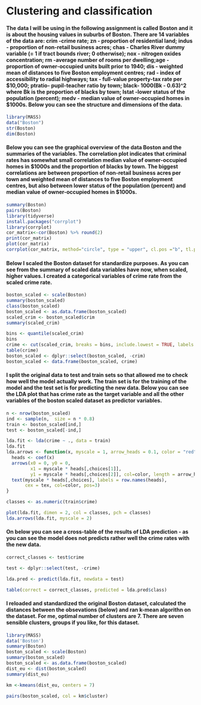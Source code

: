# Clustering and classification 

#### The data I will be using in the following assignment is called Boston and it is about the housing values in suburbs of Boston. There are 14 variables of the data are: crim -crime rate; zn - proportion of residential land; indus - proportion of non-retail business acres; chas - Charles River dummy variable (= 1 if tract bounds river; 0 otherwise); nox - nitrogen oxides concentration; rm -average number of rooms per dwelling;age - proportion of owner-occupied units built prior to 1940; dis - weighted mean of distances to five Boston employment centres; rad - index of accessibility to radial highways; tax - full-value property-tax rate per \$10,000; ptratio- pupil-teacher ratio by town; black- 1000(Bk - 0.63)^2 where Bk is the proportion of blacks by town; lstat -lower status of the population (percent); medv - median value of owner-occupied homes in \$1000s. Below you can see the structure and dimensions of the data.

```r
library(MASS)
data("Boston")
str(Boston)
dim(Boston)
```

#### Below you can see the graphical overview of the data Boston and the summaries of the variables. The correlation plot indicates that criminal rates has somewhat small correlation median value of owner-occupied homes in \$1000s and the proportion of blacks by town. The biggest correlations are between proportion of non-retail business acres per town and weighted mean of distances to five Boston employment centres, but also between lower status of the population (percent) and median value of owner-occupied homes in \$1000s.

```r
summary(Boston)
pairs(Boston)
library(tidyverse)
install.packages("corrplot")
library(corrplot)
cor_matrix<-cor(Boston) %>% round(2)
print(cor_matrix)
plot(cor_matrix)
corrplot(cor_matrix, method="circle", type = "upper", cl.pos ="b", tl.ps = "d", tl.cex = 0.6)

```

#### Below I scaled the Boston dataset for standardize purposes. As you can see from the summary of scaled data variables have now, when scaled, higher values. I created a categorical variables of crime rate from the scaled crime rate.

```r
boston_scaled <- scale(Boston)
summary(boston_scaled)
class(boston_scaled)
boston_scaled <- as.data.frame(boston_scaled)
scaled_crim <- boston_scaled$crim
summary(scaled_crim)

bins <- quantile(scaled_crim)
bins
crime <- cut(scaled_crim, breaks = bins, include.lowest = TRUE, labels = c("low", "med_low", "med_high", "high"))
table(crime)
boston_scaled <- dplyr::select(boston_scaled, -crim)
boston_scaled <- data.frame(boston_scaled, crime)
```

#### I split the original data to test and train sets so that allowed me to check how well the model actually work. The train set is for the training of the model and the test set is for predicting the new data. Below you can see the LDA plot that has crime rate as the target variable and all the other variables of the boston scaled dataset as predictor variables. 


```r

n <- nrow(boston_scaled)
ind <- sample(n,  size = n * 0.8)
train <- boston_scaled[ind,]
test <- boston_scaled[-ind,]

lda.fit <- lda(crime ~ ., data = train)
lda.fit
lda.arrows <- function(x, myscale = 1, arrow_heads = 0.1, color = "red", tex = 0.75, choices = c(1,2)){
  heads <- coef(x)
  arrows(x0 = 0, y0 = 0, 
         x1 = myscale * heads[,choices[1]], 
         y1 = myscale * heads[,choices[2]], col=color, length = arrow_heads)
  text(myscale * heads[,choices], labels = row.names(heads), 
       cex = tex, col=color, pos=3)
}

classes <- as.numeric(train$crime)

plot(lda.fit, dimen = 2, col = classes, pch = classes)
lda.arrows(lda.fit, myscale = 2)

```

#### On below you can see a cross-table of the results of LDA prediction - as you can see the model does not predicts rather well the crime rates with the new data. 

```r
correct_classes <- test$crime

test <- dplyr::select(test, -crime)

lda.pred <- predict(lda.fit, newdata = test)

table(correct = correct_classes, predicted = lda.pred$class)

```

#### I reloaded and standardized the original Boston dataset, calculated the distances between the obsevations (below) and ran k-mean algorithn on the dataset. For me, optimal number of clusters are 7. There are seven sensible clusters, groups if you like, for this dataset. 

```r
library(MASS)
data('Boston')
summary(Boston)
boston_scaled <- scale(Boston)
summary(boston_scaled)
boston_scaled <- as.data.frame(boston_scaled)
dist_eu <- dist(boston_scaled)
summary(dist_eu)

km <-kmeans(dist_eu, centers = 7)

pairs(boston_scaled, col = km$cluster)


```

